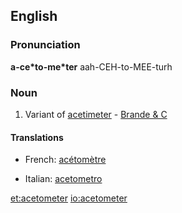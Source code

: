 ==English==

===Pronunciation===
'''a-ce*to-me*ter'''
aah-CEH-to-MEE-turh

===Noun===
{{en-noun}}

# Variant of [[acetimeter]] - [[Brande & C]]

====Translations====
{{trans-top|variant of Acetimeter}}
* French: [[acétomètre]] {{m}}
{{trans-mid}}
* Italian: [[acetometro]]
{{trans-bottom}}

[[et:acetometer]]
[[io:acetometer]]